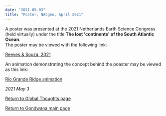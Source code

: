 ```yaml
--- 
date: "2021-05-03"
title: "Poster, NACgeo, April 2021"
---
```



A poster was presented at the 2021 Netherlands Earth Science Congress (held virtually) under the title **The lost 'continents' of the South Atlantic Ocean**.  
The poster may be viewed with the following link:


[Reeves & Souza, 2021](http://www.reeves.nl/upload/NAC2021-CVR-final.pdf)


An animation demonstrating the concept behind the poaster may be viewed as this link:


[Rio Grande Ridge animation](http://www.reeves.nl/upload/rioGrande-5-1-anigif.gif)



*2021 May 3*



[Return to Global Thoughts page](../other-material)


[Return to Gondwana main page](../../gondwana)


